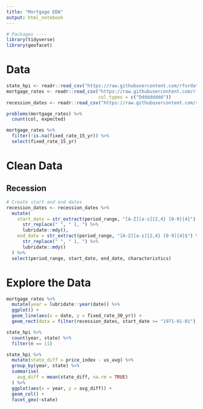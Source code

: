```yaml
---
title: "Mortgage EDA"
output: html_notebook
---
```


```r
# Packages ----
library(tidyverse)
library(geofacet)
```

# Data
```r
state_hpi <- readr::read_csv("https://raw.githubusercontent.com/rfordatascience/tidytuesday/master/data/2019/2019-02-05/state_hpi.csv")
mortgage_rates <- readr::read_csv("https://raw.githubusercontent.com/rfordatascience/tidytuesday/master/data/2019/2019-02-05/mortgage.csv",
                                  col_types = c("Ddddddddd"))
recession_dates <- readr::read_csv("https://raw.githubusercontent.com/rfordatascience/tidytuesday/master/data/2019/2019-02-05/recessions.csv")
```


```r
problems(mortgage_rates) %>% 
  count(col, expected)
```

```r
mortgage_rates %>% 
  filter(!is.na(fixed_rate_15_yr)) %>% 
  select(fixed_rate_15_yr)
```

# Clean Data
## Recession
```r
# Create start and end dates
recession_dates <- recession_dates %>% 
  mutate(
    start_date = str_extract(period_range, "[A-Z][a-z]{2,4} [0-9]{4}") %>% 
      str_replace(" ", " 1, ") %>% 
      lubridate::mdy(),
    end_date = str_extract(period_range, "[A-Z][a-z]{2,4} [0-9]{4}$") %>% 
      str_replace(" ", " 1, ") %>% 
      lubridate::mdy()
  ) %>% 
  select(period_range, start_date, end_date, characteristics)
```

# Explore the Data
```r
mortgage_rates %>% 
  mutate(year = lubridate::year(date)) %>% 
  ggplot() +
  geom_line(aes(x = date, y = fixed_rate_30_yr)) +
  geom_rect(data = filter(recession_dates, start_date >= "1971-01-01"), aes(xmin = start_date, xmax = end_date, ymin = 0, ymax = Inf), alpha = 0.3)
```

```r
state_hpi %>% 
  count(year, state) %>% 
  filter(n == 11)
```

```r
state_hpi %>% 
  mutate(state_diff = price_index - us_avg) %>% 
  group_by(year, state) %>% 
  summarise(
    avg_diff = mean(state_diff, na.rm = TRUE)
  ) %>% 
  ggplot(aes(x = year, y = avg_diff)) +
  geom_col() +
  facet_geo(~state)
```